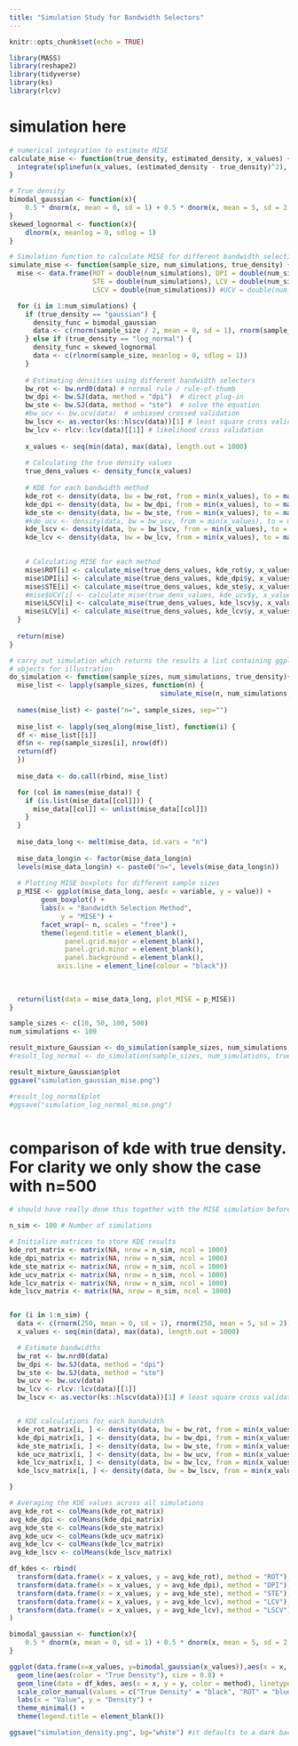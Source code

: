 ```yaml
---
title: "Simulation Study for Bandwidth Selectors"
---
```


```r
knitr::opts_chunk$set(echo = TRUE)
```

```r
library(MASS)
library(reshape2) 
library(tidyverse)
library(ks)
library(rlcv)
```

# simulation here 

```r
# numerical integration to estimate MISE
calculate_mise <- function(true_density, estimated_density, x_values) {
  integrate(splinefun(x_values, (estimated_density - true_density)^2), min(x_values), max(x_values))
}

# True density
bimodal_gaussian <- function(x){
    0.5 * dnorm(x, mean = 0, sd = 1) + 0.5 * dnorm(x, mean = 5, sd = 2)
}
skewed_lognormal <- function(x){
    dlnorm(x, meanlog = 0, sdlog = 1)
}

# Simulation function to calculate MISE for different bandwidth selection methods
simulate_mise <- function(sample_size, num_simulations, true_density) {
  mise <- data.frame(ROT = double(num_simulations), DPI = double(num_simulations),
                     STE = double(num_simulations), LCV = double(num_simulations),
                     LSCV = double(num_simulations)) #UCV = double(num_simulations), 

  for (i in 1:num_simulations) {
    if (true_density == "gaussian") {
      density_func = bimodal_gaussian
      data <- c(rnorm(sample_size / 2, mean = 0, sd = 1), rnorm(sample_size / 2, mean = 5, sd = 2))
    } else if (true_density == "log_normal") {
      density_func = skewed_lognormal
      data <- c(rlnorm(sample_size, meanlog = 0, sdlog = 1))
    }
    
    # Estimating densities using different bandwidth selectors
    bw_rot <- bw.nrd0(data) # normal rule / rule-of-thumb
    bw_dpi <- bw.SJ(data, method = "dpi")  # direct plug-in
    bw_ste <- bw.SJ(data, method = "ste")  # solve the equation
    #bw_ucv <- bw.ucv(data)  # unbiased crossed validation
    bw_lscv <- as.vector(ks::hlscv(data))[1] # least square cross validation
    bw_lcv <- rlcv::lcv(data)[[1]] # likelihood cross validation
    
    x_values <- seq(min(data), max(data), length.out = 1000)
    
    # Calculating the true density values
    true_dens_values <- density_func(x_values)
    
    # KDE for each bandwidth method
    kde_rot <- density(data, bw = bw_rot, from = min(x_values), to = max(x_values), n = length(x_values))
    kde_dpi <- density(data, bw = bw_dpi, from = min(x_values), to = max(x_values), n = length(x_values))
    kde_ste <- density(data, bw = bw_ste, from = min(x_values), to = max(x_values), n = length(x_values))
    #kde_ucv <- density(data, bw = bw_ucv, from = min(x_values), to = max(x_values), n = length(x_values))
    kde_lscv <- density(data, bw = bw_lscv, from = min(x_values), to = max(x_values), n = length(x_values))
    kde_lcv <- density(data, bw = bw_lcv, from = min(x_values), to = max(x_values), n = length(x_values))

    
    # Calculating MISE for each method
    mise$ROT[i] <- calculate_mise(true_dens_values, kde_rot$y, x_values)
    mise$DPI[i] <- calculate_mise(true_dens_values, kde_dpi$y, x_values)
    mise$STE[i] <- calculate_mise(true_dens_values, kde_ste$y, x_values)
    #mise$UCV[i] <- calculate_mise(true_dens_values, kde_ucv$y, x_values)
    mise$LSCV[i] <- calculate_mise(true_dens_values, kde_lscv$y, x_values)
    mise$LCV[i] <- calculate_mise(true_dens_values, kde_lcv$y, x_values)
  }
  
  return(mise)
}

```

```r
# carry out simulation which returns the results a list containing ggplot
# objects for illustration
do_simulation <- function(sample_sizes, num_simulations, true_density){
  mise_list <- lapply(sample_sizes, function(n) {
                                      simulate_mise(n, num_simulations, true_density)})
  
  names(mise_list) <- paste("n=", sample_sizes, sep="")
  
  mise_list <- lapply(seq_along(mise_list), function(i) {
  df <- mise_list[[i]]
  df$n <- rep(sample_sizes[i], nrow(df))
  return(df)
  })
  
  mise_data <- do.call(rbind, mise_list)

  for (col in names(mise_data)) {
    if (is.list(mise_data[[col]])) {
      mise_data[[col]] <- unlist(mise_data[[col]])
    }
  }
  
  mise_data_long <- melt(mise_data, id.vars = "n")
  
  mise_data_long$n <- factor(mise_data_long$n)
  levels(mise_data_long$n) <- paste0("n=", levels(mise_data_long$n))
  
  # Plotting MISE boxplots for different sample sizes
  p_MISE <- ggplot(mise_data_long, aes(x = variable, y = value)) +
        geom_boxplot() +
        labs(x = "Bandwidth Selection Method", 
             y = "MISE") +
        facet_wrap(~ n, scales = "free") +
        theme(legend.title = element_blank(),
              panel.grid.major = element_blank(), 
              panel.grid.minor = element_blank(),
              panel.background = element_blank(), 
            axis.line = element_line(colour = "black")) 
  
  
  
  return(list(data = mise_data_long, plot_MISE = p_MISE))
}
```


```r
sample_sizes <- c(10, 50, 100, 500)
num_simulations <- 100 

result_mixture_Gaussian <- do_simulation(sample_sizes, num_simulations, true_density="gaussian")
#result_log_normal <- do_simulation(sample_sizes, num_simulations, true_density="log_normal")

```

```r
result_mixture_Gaussian$plot
ggsave("simulation_gaussian_mise.png")

#result_log_normal$plot
#ggsave("simulation_log_normal_mise.png")



```

# comparison of kde with true density. For clarity we only show the case with n=500

```r
# should have really done this together with the MISE simulation before

n_sim <- 100 # Number of simulations

# Initialize matrices to store KDE results
kde_rot_matrix <- matrix(NA, nrow = n_sim, ncol = 1000)
kde_dpi_matrix <- matrix(NA, nrow = n_sim, ncol = 1000)
kde_ste_matrix <- matrix(NA, nrow = n_sim, ncol = 1000)
kde_ucv_matrix <- matrix(NA, nrow = n_sim, ncol = 1000)
kde_lcv_matrix <- matrix(NA, nrow = n_sim, ncol = 1000)
kde_lscv_matrix <- matrix(NA, nrow = n_sim, ncol = 1000)


for (i in 1:n_sim) {
  data <- c(rnorm(250, mean = 0, sd = 1), rnorm(250, mean = 5, sd = 2))
  x_values <- seq(min(data), max(data), length.out = 1000)

  # Estimate bandwidths
  bw_rot <- bw.nrd0(data)
  bw_dpi <- bw.SJ(data, method = "dpi")
  bw_ste <- bw.SJ(data, method = "ste")
  bw_ucv <- bw.ucv(data)
  bw_lcv <- rlcv::lcv(data)[[1]]
  bw_lscv <- as.vector(ks::hlscv(data))[1] # least square cross validation


  # KDE calculations for each bandwidth
  kde_rot_matrix[i, ] <- density(data, bw = bw_rot, from = min(x_values), to = max(x_values), n = length(x_values))$y
  kde_dpi_matrix[i, ] <- density(data, bw = bw_dpi, from = min(x_values), to = max(x_values), n = length(x_values))$y
  kde_ste_matrix[i, ] <- density(data, bw = bw_ste, from = min(x_values), to = max(x_values), n = length(x_values))$y
  kde_ucv_matrix[i, ] <- density(data, bw = bw_ucv, from = min(x_values), to = max(x_values), n = length(x_values))$y
  kde_lcv_matrix[i, ] <- density(data, bw = bw_lcv, from = min(x_values), to = max(x_values), n = length(x_values))$y
  kde_lscv_matrix[i, ] <- density(data, bw = bw_lscv, from = min(x_values), to = max(x_values), n = length(x_values))$y

}

# Averaging the KDE values across all simulations
avg_kde_rot <- colMeans(kde_rot_matrix)
avg_kde_dpi <- colMeans(kde_dpi_matrix)
avg_kde_ste <- colMeans(kde_ste_matrix)
avg_kde_ucv <- colMeans(kde_ucv_matrix)
avg_kde_lcv <- colMeans(kde_lcv_matrix)
avg_kde_lscv <- colMeans(kde_lscv_matrix)

df_kdes <- rbind(
  transform(data.frame(x = x_values, y = avg_kde_rot), method = "ROT"),
  transform(data.frame(x = x_values, y = avg_kde_dpi), method = "DPI"),
  transform(data.frame(x = x_values, y = avg_kde_ste), method = "STE"),
  transform(data.frame(x = x_values, y = avg_kde_lcv), method = "LCV"),
  transform(data.frame(x = x_values, y = avg_kde_lcv), method = "LSCV")
)

bimodal_gaussian <- function(x){
    0.5 * dnorm(x, mean = 0, sd = 1) + 0.5 * dnorm(x, mean = 5, sd = 2)
}

ggplot(data.frame(x=x_values, y=bimodal_gaussian(x_values)),aes(x = x, y = y)) +
  geom_line(aes(color = "True Density"), size = 0.8) +
  geom_line(data = df_kdes, aes(x = x, y = y, color = method), linetype = "dashed") +
  scale_color_manual(values = c("True Density" = "black", "ROT" = "blue", "DPI" = "red", "STE" = "green", "LSCV" = "purple", "LCV" = "orange")) +
  labs(x = "Value", y = "Density") +
  theme_minimal() +
  theme(legend.title = element_blank())
```

```r
ggsave("simulation_density.png", bg="white") #it defaults to a dark background for some reason

```




